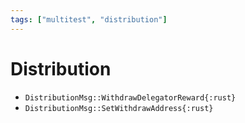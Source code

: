 ```yaml
---
tags: ["multitest", "distribution"]
---
```


# Distribution

- `DistributionMsg::WithdrawDelegatorReward{:rust}`
- `DistributionMsg::SetWithdrawAddress{:rust}`

